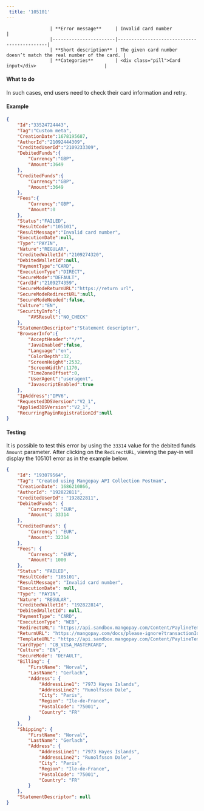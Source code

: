 ---  
 title: '105101'  
---  


                    | **Error message**     | Invalid card number                   |
                    |-----------------------|--------------------------------------------|
                    | **Short description** | The given card number doesn’t match the real number of the card. |
                    | **Categories**        | <div class="pill">Card input</div>                         |
                  

#### What to do  

In such cases, end users need to check their card information and retry.  

#### Example  
```json API Response
{
    "Id":"33524724443",
    "Tag":"Custom meta",
    "CreationDate":1678195687,
    "AuthorId":"21092444309",
    "CreditedUserId":"2109233309",
    "DebitedFunds":{
        "Currency":"GBP",
        "Amount":3649
    },
    "CreditedFunds":{
        "Currency":"GBP",
        "Amount":3649
    },
    "Fees":{
        "Currency":"GBP",
        "Amount":0
    },
    "Status":"FAILED",
    "ResultCode":"105101",
    "ResultMessage":"Invalid card number",
    "ExecutionDate":null,
    "Type":"PAYIN",
    "Nature":"REGULAR",
    "CreditedWalletId":"2109274320",
    "DebitedWalletId":null,
    "PaymentType":"CARD",
    "ExecutionType":"DIRECT",
    "SecureMode":"DEFAULT",
    "CardId":"2109274359",
    "SecureModeReturnURL":"https://return url",
    "SecureModeRedirectURL":null,
    "SecureModeNeeded":false,
    "Culture":"EN",
    "SecurityInfo":{
        "AVSResult":"NO_CHECK"
    },
    "StatementDescriptor":"Statement descriptor",
    "BrowserInfo":{
        "AcceptHeader":"*/*",
        "JavaEnabled":false,
        "Language":"en",
        "ColorDepth":32,
        "ScreenHeight":2532,
        "ScreenWidth":1170,
        "TimeZoneOffset":0,
        "UserAgent":"useragent",
        "JavascriptEnabled":true
    },
    "IpAddress":"IPV6",
    "Requested3DSVersion":"V2_1",
    "Applied3DSVersion":"V2_1",
    "RecurringPayinRegistrationId":null
}
```  

#### Testing  

It is possible to test this error by using the `33314` value for the debited funds `Amount` parameter. After clicking on the `RedirectURL`, viewing the pay-in will display the 105101 error as in the example below.  
```json Response example
{
    "Id": "193079564",
    "Tag": "Created using Mangopay API Collection Postman",
    "CreationDate": 1686210866,
    "AuthorId": "192822811",
    "CreditedUserId": "192822811",
    "DebitedFunds": {
        "Currency": "EUR",
        "Amount": 33314
    },
    "CreditedFunds": {
        "Currency": "EUR",
        "Amount": 32314
    },
    "Fees": {
        "Currency": "EUR",
        "Amount": 1000
    },
    "Status": "FAILED",
    "ResultCode": "105101",
    "ResultMessage": "Invalid card number",
    "ExecutionDate": null,
    "Type": "PAYIN",
    "Nature": "REGULAR",
    "CreditedWalletId": "192822814",
    "DebitedWalletId": null,
    "PaymentType": "CARD",
    "ExecutionType": "WEB",
    "RedirectURL": "https://api.sandbox.mangopay.com/Content/PaylineTemplateWidget?rp=0cd00953969c4a6695a5950bd7b45229&transactionId=193079564&token=13AzdtcRUO0bkReu22921686210866240",
    "ReturnURL": "https://mangopay.com/docs/please-ignore?transactionId=193079564",
    "TemplateURL": "https://api.sandbox.mangopay.com/Content/PaylineTemplateWidget?rp=0cd00953969c4a6695a5950bd7b45229&transactionId=193079564",
    "CardType": "CB_VISA_MASTERCARD",
    "Culture": "EN",
    "SecureMode": "DEFAULT",
    "Billing": {
        "FirstName": "Norval",
        "LastName": "Gerlach",
        "Address": {
            "AddressLine1": "7973 Hayes Islands",
            "AddressLine2": "Runolfsson Dale",
            "City": "Paris",
            "Region": "Ile-de-France",
            "PostalCode": "75001",
            "Country": "FR"
        }
    },
    "Shipping": {
        "FirstName": "Norval",
        "LastName": "Gerlach",
        "Address": {
            "AddressLine1": "7973 Hayes Islands",
            "AddressLine2": "Runolfsson Dale",
            "City": "Paris",
            "Region": "Ile-de-France",
            "PostalCode": "75001",
            "Country": "FR"
        }
    },
    "StatementDescriptor": null
}
```